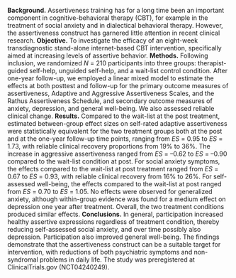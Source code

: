 **Background.** Assertiveness training has for a long time been an important component in cognitive-behavioral therapy (CBT), for example in the treatment of social anxiety and in dialectical behavioral therapy. However, the assertiveness construct has garnered little attention in recent clinical research. \quad{}**Objective.** To investigate the efficacy of an eight-week transdiagnostic stand-alone internet-based CBT intervention, specifically aimed at increasing levels of assertive behavior. \quad{}**Methods.** Following inclusion, we randomized $N$ = 210 participants into three groups: therapist-guided self-help, unguided self-help, and a wait-list control condition. After one-year follow-up, we employed a linear mixed model to estimate the effects at both posttest and follow-up for the primary outcome measures of assertiveness, Adaptive and Aggressive Assertiveness Scales, and the Rathus Assertiveness Schedule, and secondary outcome measures of anxiety, depression, and general well-being. We also assessed reliable clinical change. \quad{}**Results.** Compared to the wait-list at the post treatment, estimated between-group effect sizes on self-rated adaptive assertiveness were statistically equivalent for the two treatment groups both at the post and at the one-year follow-up time points, ranging from $ES$ = 0.95 to $ES$ = 1.73, with reliable clinical recovery proportions from 19% to 36%. The increase in aggressive assertiveness ranged from $ES$ = --0.62 to $ES$ = --0.90 compared to the wait-list condition at post. For social anxiety symptoms, the effects compared to the wait-list at post treatment ranged from $ES$ = 0.67 to $ES$ = 0.93, with reliable clinical recovery from 16% to 26%. For self-assessed well-being, the effects compared to the wait-list at post ranged from $ES$ = 0.70 to $ES$ = 1.05. No effects were observed for generalized anxiety, although within-group evidence was found for a medium effect on depression one year after treatment. Overall, the two treatment conditions produced similar effects. \quad{}**Conclusions.** In general, participation increased healthy assertive expressions regardless of treatment condition, thereby reducing self-assessed social anxiety, and over time possibly also depression. Participation also improved general well-being. The findings demonstrate that the assertiveness construct can be a suitable target for intervention, with reductions of both psychiatric symptoms and non-syndromal problems in daily life. The study was preregistered at ClinicalTrials.gov (NCT04240249).
